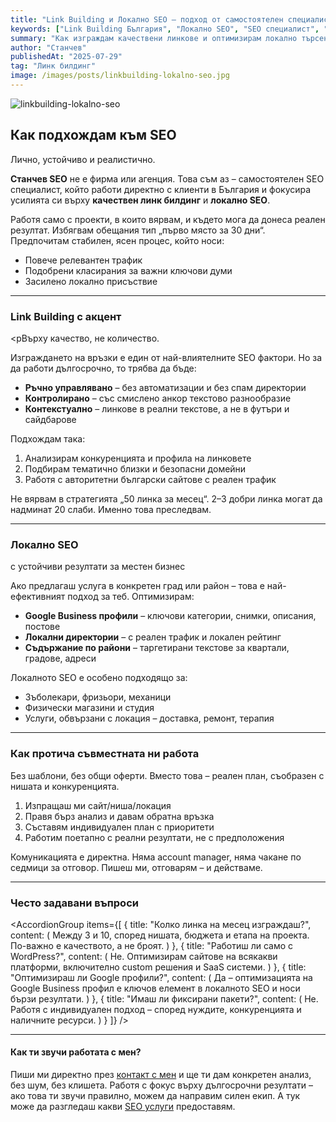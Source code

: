 ```yaml
---
title: "Link Building и Локално SEO – подход от самостоятелен специалист"
keywords: ["Link Building България", "Локално SEO", "SEO специалист", "SEO без агенция", "Google Business оптимизация"]
summary: "Как изграждам качествени линкове и оптимизирам локално търсене без агенционен шум – личен поглед върху реално работещи SEO подходи през 2025 г."
author: "Станчев"
publishedAt: "2025-07-29"
tag: "Линк билдинг"
image: /images/posts/linkbuilding-lokalno-seo.jpg
---
```


![linkbuilding-lokalno-seo](/images/posts/linkbuilding-lokalno-seo.jpg)

<Feedback
  title="Важно"
  description="Ако търсиш реален човек за SEO, а не агенция с шаблони, виж как подхождам към Link Building и Локално SEO."
/>

<h2 id="seo-stanchev">Как подхождам към SEO</h2>

<p>Лично, устойчиво и реалистично.</p>
<p><strong>Станчев SEO</strong> не е фирма или агенция. Това съм аз – самостоятелен SEO специалист, който работи директно с клиенти в България и фокусира усилията си върху <strong>качествен линк билдинг</strong> и <strong>локално SEO</strong>.</p>

<p>Работя само с проекти, в които вярвам, и където мога да донеса реален резултат. Избягвам обещания тип „първо място за 30 дни“. Предпочитам стабилен, ясен процес, който носи:</p>

<ul>
  <li>Повече релевантен трафик</li>
  <li>Подобрени класирания за важни ключови думи</li>
  <li>Засилено локално присъствие</li>
</ul>

---

<h3 id="link-building">Link Building с акцент</h3>

<pВърху качество, не количество.</p>
<p>Изграждането на връзки е един от най-влиятелните SEO фактори. Но за да работи дългосрочно, то трябва да бъде:</p>

<ul>
  <li><strong>Ръчно управлявано</strong> – без автоматизации и без спам директории</li>
  <li><strong>Контролирано</strong> – със смислено анкор текстово разнообразие</li>
  <li><strong>Контекстуално</strong> – линкове в реални текстове, а не в футъри и сайдбарове</li>
</ul>

<p>Подхождам така:</p>

<ol>
  <li>Анализирам конкуренцията и профила на линковете</li>
  <li>Подбирам тематично близки и безопасни домейни</li>
  <li>Работя с авторитетни български сайтове с реален трафик</li>
</ol>

<p>Не вярвам в стратегията „50 линка за месец“. 2–3 добри линка могат да надминат 20 слаби. Именно това преследвам.</p>

---

<h3 id="lokalno-seo">Локално SEO</h3>

<p>с устойчиви резултати за местен бизнес</p>
<p>Ако предлагаш услуга в конкретен град или район – това е най-ефективният подход за теб. Оптимизирам:</p>

<ul>
  <li><strong>Google Business профили</strong> – ключови категории, снимки, описания, постове</li>
  <li><strong>Локални директории</strong> – с реален трафик и локален рейтинг</li>
  <li><strong>Съдържание по райони</strong> – таргетирани текстове за квартали, градове, адреси</li>
</ul>

<p>Локалното SEO е особено подходящо за:</p>

<ul>
  <li>Зъболекари, фризьори, механици</li>
  <li>Физически магазини и студия</li>
  <li>Услуги, обвързани с локация – доставка, ремонт, терапия</li>
</ul>

---

<h3 id="proces">Как протича съвместната ни работа</h3>

<p>Без шаблони, без общи оферти. Вместо това – реален план, съобразен с нишата и конкуренцията.</p>

<ol>
  <li>Изпращаш ми сайт/ниша/локация</li>
  <li>Правя бърз анализ и давам обратна връзка</li>
  <li>Съставям индивидуален план с приоритети</li>
  <li>Работим поетапно с реални резултати, не с предположения</li>
</ol>

<p>Комуникацията е директна. Няма account manager, няма чакане по седмици за отговор. Пишеш ми, отговарям – и действаме.</p>

---

<h3 id="faq">Често задавани въпроси</h3>

<AccordionGroup
  items={[
    {
      title: "Колко линка на месец изграждаш?",
      content: (
        <Text onBackground="neutral-weak">
          Между 3 и 10, според нишата, бюджета и етапа на проекта. По-важно е качеството, а не броят.
        </Text>
      )
    },
    {
      title: "Работиш ли само с WordPress?",
      content: (
        <Text onBackground="neutral-weak">
          Не. Оптимизирам сайтове на всякакви платформи, включително custom решения и SaaS системи.
        </Text>
      )
    },
    {
      title: "Оптимизираш ли Google профили?",
      content: (
        <Text onBackground="neutral-weak">
          Да – оптимизацията на Google Business профил е ключов елемент в локалното SEO и носи бързи резултати.
        </Text>
      )
    },
    {
      title: "Имаш ли фиксирани пакети?",
      content: (
        <Text onBackground="neutral-weak">
          Не. Работя с индивидуален подход – според нуждите, конкуренцията и наличните ресурси.
        </Text>
      )
    }
  ]}
/>

---

<h4 id="kontakt">Как ти звучи работата с мен?</h4>

<p>
Пиши ми директно през <a href="https://stanchev.bg/kontakti" rel="noopener">контакт с мен</a> и ще ти дам конкретен анализ, без шум, без клишета.
Работя с фокус върху дългосрочни резултати – ако това ти звучи правилно, можем да направим силен екип.
А тук може да разгледаш какви <a href="https://stanchev.bg/seo-uslugi" rel="noopener">SEO услуги</a> предоставям.
</p>

